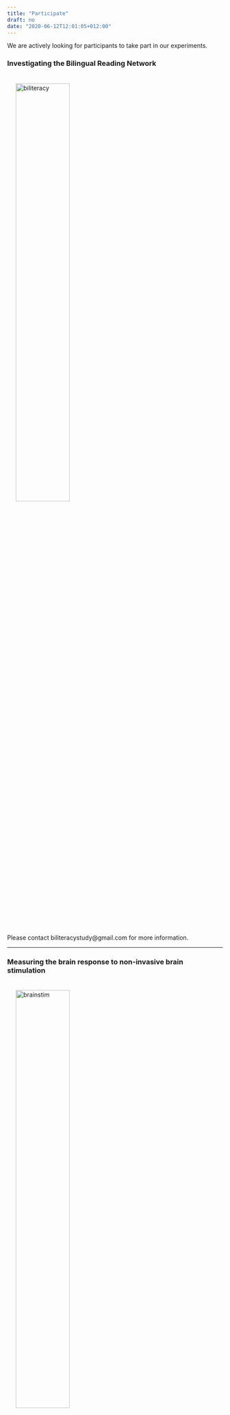 ```yaml
---
title: "Participate"
draft: no
date: "2020-06-12T12:01:05+012:00"
---
```

We are actively looking for participants to take part in our experiments.

### Investigating the Bilingual Reading Network

<img src="/img/dyslexia-biliteracy-poster.jpg" alt="biliteracy" width="50%" align="center" hspace=20" vspace="20"><br />


Please contact biliteracystudy@gmail.com for more information.

***

### Measuring the brain response to non-invasive brain stimulation

<img src="/img/brain-stimulation.jpg" alt="brainstim" width="50%" align="center" hspace=20" vspace="20"><br />

Please contact agoodwill@ntu.edu.sg for more information.

***

### Studying the experience of COVID-19 News Perception

<img src="/img/covidstudy.png" alt="covid" width="50%" align="center" hspace=20" vspace="20"><br />


Please contact zenjuen.lau@ntu.edu.sg for more information